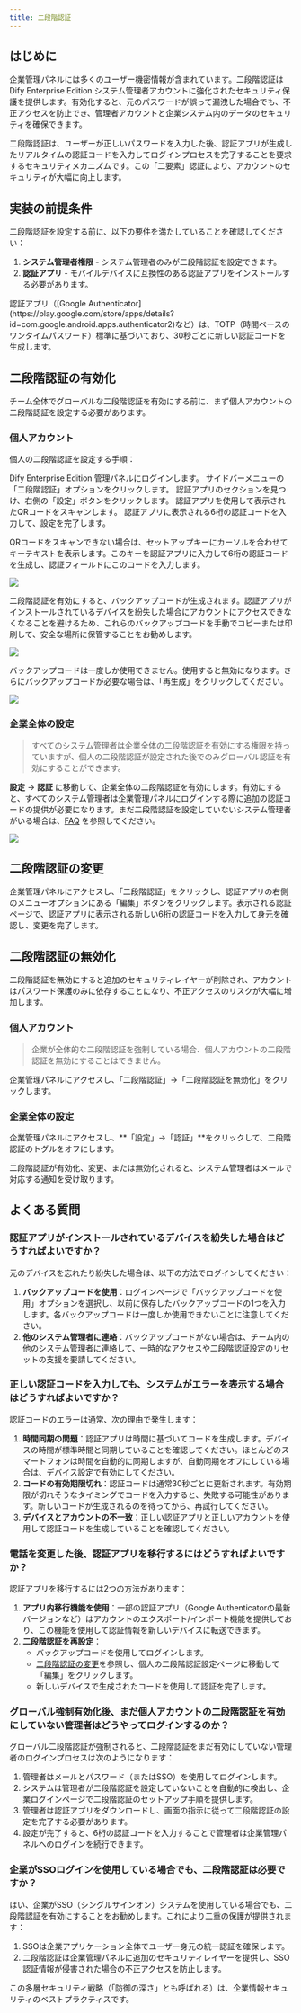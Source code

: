 ```yaml
---
title: 二段階認証
---
```


## はじめに

企業管理パネルには多くのユーザー機密情報が含まれています。二段階認証は Dify Enterprise Edition システム管理者アカウントに強化されたセキュリティ保護を提供します。有効化すると、元のパスワードが誤って漏洩した場合でも、不正アクセスを防止でき、管理者アカウントと企業システム内のデータのセキュリティを確保できます。

二段階認証は、ユーザーが正しいパスワードを入力した後、認証アプリが生成したリアルタイムの認証コードを入力してログインプロセスを完了することを要求するセキュリティメカニズムです。この「二要素」認証により、アカウントのセキュリティが大幅に向上します。

## 実装の前提条件

二段階認証を設定する前に、以下の要件を満たしていることを確認してください：

1. **システム管理者権限** - システム管理者のみが二段階認証を設定できます。
2. **認証アプリ** - モバイルデバイスに互換性のある認証アプリをインストールする必要があります。

<Info>
認証アプリ（[Google Authenticator](https://play.google.com/store/apps/details?id=com.google.android.apps.authenticator2)など）は、TOTP（時間ベースのワンタイムパスワード）標準に基づいており、30秒ごとに新しい認証コードを生成します。
</Info>

## 二段階認証の有効化

チーム全体でグローバルな二段階認証を有効にする前に、まず個人アカウントの二段階認証を設定する必要があります。

### 個人アカウント

個人の二段階認証を設定する手順：

<Steps>
  <Step title="管理パネルにアクセス">
    Dify Enterprise Edition 管理パネルにログインします。
  </Step>
  <Step title="二段階認証設定を開く">
    サイドバーメニューの「二段階認証」オプションをクリックします。
  </Step>
  <Step title="認証アプリを設定">
    認証アプリのセクションを見つけ、右側の「設定」ボタンをクリックします。
  </Step>
  <Step title="QRコードをスキャン">
    認証アプリを使用して表示されたQRコードをスキャンします。
  </Step>
  <Step title="認証コードを入力">
    認証アプリに表示される6桁の認証コードを入力して、設定を完了します。
  </Step>
</Steps>

QRコードをスキャンできない場合は、セットアップキーにカーソルを合わせてキーテキストを表示します。このキーを認証アプリに入力して6桁の認証コードを生成し、認証フィールドにこのコードを入力します。

![](https://assets-docs.dify.ai/2025/04/fd6b474384081f4079aa453c45c07562.png)

二段階認証を有効にすると、バックアップコードが生成されます。認証アプリがインストールされているデバイスを紛失した場合にアカウントにアクセスできなくなることを避けるため、これらのバックアップコードを手動でコピーまたは印刷して、安全な場所に保管することをお勧めします。

![](https://assets-docs.dify.ai/2025/04/2c88c1492bf9a079df9ad4a25e1923ac.png)

バックアップコードは一度しか使用できません。使用すると無効になります。さらにバックアップコードが必要な場合は、「再生成」をクリックしてください。

![](https://assets-docs.dify.ai/2025/04/8313cf497c66cfef7dee2a4ae816c32b.png)

### 企業全体の設定

> すべてのシステム管理者は企業全体の二段階認証を有効にする権限を持っていますが、個人の二段階認証が設定された後でのみグローバル認証を有効にすることができます。

**設定** → **認証** に移動して、企業全体の二段階認証を有効にします。有効にすると、すべてのシステム管理者は企業管理パネルにログインする際に追加の認証コードの提供が必要になります。まだ二段階認証を設定していないシステム管理者がいる場合は、[FAQ](#グローバル強制有効化後まだ個人アカウントの二段階認証を有効にしていない管理者はどうやってログインするのか) を参照してください。

![](https://assets-docs.dify.ai/2025/04/1271b3b0e39558465dbb79b17d1a9721.png)

## 二段階認証の変更

企業管理パネルにアクセスし、「二段階認証」をクリックし、認証アプリの右側のメニューオプションにある「編集」ボタンをクリックします。表示される認証ページで、認証アプリに表示される新しい6桁の認証コードを入力して身元を確認し、変更を完了します。

## 二段階認証の無効化

<Warning>
二段階認証を無効にすると追加のセキュリティレイヤーが削除され、アカウントはパスワード保護のみに依存することになり、不正アクセスのリスクが大幅に増加します。
</Warning>

### 個人アカウント

> 企業が全体的な二段階認証を強制している場合、個人アカウントの二段階認証を無効にすることはできません。

企業管理パネルにアクセスし、「二段階認証」→「二段階認証を無効化」をクリックします。

### 企業全体の設定

企業管理パネルにアクセスし、**「設定」→「認証」**をクリックして、二段階認証のトグルをオフにします。

<Note>
    二段階認証が有効化、変更、または無効化されると、システム管理者はメールで対応する通知を受け取ります。
</Note>

## よくある質問

### 認証アプリがインストールされているデバイスを紛失した場合はどうすればよいですか？

元のデバイスを忘れたり紛失した場合は、以下の方法でログインしてください：

1. **バックアップコードを使用**：ログインページで「バックアップコードを使用」オプションを選択し、以前に保存したバックアップコードの1つを入力します。各バックアップコードは一度しか使用できないことに注意してください。
2. **他のシステム管理者に連絡**：バックアップコードがない場合は、チーム内の他のシステム管理者に連絡して、一時的なアクセスや二段階認証設定のリセットの支援を要請してください。

### 正しい認証コードを入力しても、システムがエラーを表示する場合はどうすればよいですか？

認証コードのエラーは通常、次の理由で発生します：

1. **時間同期の問題**：認証アプリは時間に基づいてコードを生成します。デバイスの時間が標準時間と同期していることを確認してください。ほとんどのスマートフォンは時間を自動的に同期しますが、自動同期をオフにしている場合は、デバイス設定で有効にしてください。
2. **コードの有効期限切れ**：認証コードは通常30秒ごとに更新されます。有効期限が切れそうなタイミングでコードを入力すると、失敗する可能性があります。新しいコードが生成されるのを待ってから、再試行してください。
3. **デバイスとアカウントの不一致**：正しい認証アプリと正しいアカウントを使用して認証コードを生成していることを確認してください。

### 電話を変更した後、認証アプリを移行するにはどうすればよいですか？

認証アプリを移行するには2つの方法があります：

1. **アプリ内移行機能を使用**：一部の認証アプリ（Google Authenticatorの最新バージョンなど）はアカウントのエクスポート/インポート機能を提供しており、この機能を使用して認証情報を新しいデバイスに転送できます。
2. **二段階認証を再設定**：
   - バックアップコードを使用してログインします。
   - [二段階認証の変更](#二段階認証の変更)を参照し、個人の二段階認証設定ページに移動して「編集」をクリックします。
   - 新しいデバイスで生成されたコードを使用して認証を完了します。

### グローバル強制有効化後、まだ個人アカウントの二段階認証を有効にしていない管理者はどうやってログインするのか？

グローバル二段階認証が強制されると、二段階認証をまだ有効にしていない管理者のログインプロセスは次のようになります：

1. 管理者はメールとパスワード（またはSSO）を使用してログインします。
2. システムは管理者が二段階認証を設定していないことを自動的に検出し、企業ログインページで二段階認証のセットアップ手順を提供します。
3. 管理者は認証アプリをダウンロードし、画面の指示に従って二段階認証の設定を完了する必要があります。
4. 設定が完了すると、6桁の認証コードを入力することで管理者は企業管理パネルへのログインを続行できます。

### 企業がSSOログインを使用している場合でも、二段階認証は必要ですか？

はい、企業がSSO（シングルサインオン）システムを使用している場合でも、二段階認証を有効にすることをお勧めします。これにより二重の保護が提供されます：

1. SSOは企業アプリケーション全体でユーザー身元の統一認証を確保します。
2. 二段階認証は企業管理パネルに追加のセキュリティレイヤーを提供し、SSO認証情報が侵害された場合の不正アクセスを防止します。

この多層セキュリティ戦略（「防御の深さ」とも呼ばれる）は、企業情報セキュリティのベストプラクティスです。
